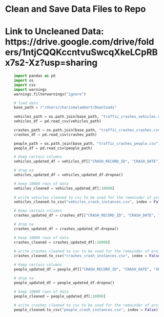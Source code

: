 # Clean and Save Data Files to Repo
# Link to Uncleaned Data: https://drive.google.com/drive/folders/1ntjCQQKccntvuSwcqXkeLCpRBx7s2-Xz?usp=sharing

```python
    import pandas as pd
    import os
    import csv
    import warnings
    warnings.filterwarnings("ignore")

    # load data 
    base_path = r"/Users/charismalambert/Downloads"
  
    vehicles_path = os.path.join(base_path, "traffic_crashes_vehicles.csv")
    vehicles_df = pd.read_csv(vehicles_path)

    crashes_path = os.path.join(base_path, "traffic_crashes_crashes.csv")
    crashes_df = pd.read_csv(crashes_path)

    people_path = os.path.join(base_path, "traffic_crashes_people.csv")
    people_df = pd.read_csv(people_path)
```


```python
    # Keep certain columns 
    vehicles_updated_df = vehicles_df[["CRASH_RECORD_ID", "CRASH_DATE"]]

    # drop na 
    vehicles_updated_df = vehicles_updated_df.dropna()

    # keep 10000 rows of data
    vehicles_cleaned = vehicles_updated_df[:10000]
    
    # write vehicles cleaned to csv to be used for the remainder of project
    vehicles_cleaned.to_csv("vehicles_crash_instances.csv", index = False)
```


```python
    # Keep certain columns 
    crashes_updated_df = crashes_df[["CRASH_RECORD_ID", "CRASH_DATE", "WEATHER_CONDITION", "LIGHTING_CONDITION", "ROADWAY_SURFACE_COND", "REPORT_TYPE", "DATE_POLICE_NOTIFIED", "LATITUDE", "LONGITUDE", "LOCATION"]]

    # drop na 
    crashes_updated_df = crashes_updated_df.dropna()

    # keep 10000 rows of data
    crashes_cleaned = crashes_updated_df[:10000]
    
    # write crashes cleaned to csv to be used for the remainder of project
    crashes_cleaned.to_csv("crashes_crash_instances.csv", index = False)
```


```python
    # Keep certain columns 
    people_updated_df = people_df[["CRASH_RECORD_ID", "CRASH_DATE", "VEHICLE_ID","PERSON_TYPE"]]

    # drop na 
    people_updated_df = people_updated_df.dropna()

    # keep 10000 rows of data
    people_cleaned = people_updated_df[:10000]
    
    # write crashes cleaned to csv to be used for the remainder of project
    people_cleaned.to_csv("people_crash_instances.csv", index = False)
```
